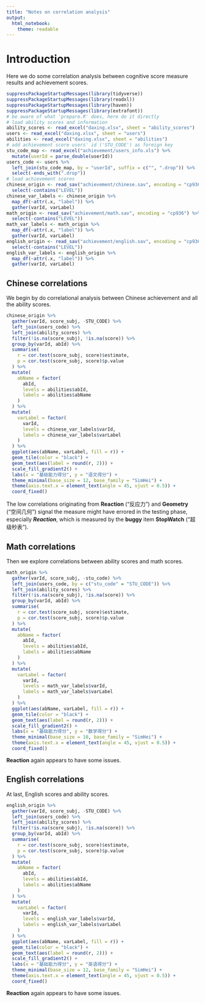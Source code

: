 ```yaml
---
title: "Notes on correlation analysis"
output:
  html_notebook:
    theme: readable
---
```


# Introduction

Here we do some correlation analysis between cognitive score measure results and achievement scores.

```r
suppressPackageStartupMessages(library(tidyverse))
suppressPackageStartupMessages(library(readxl))
suppressPackageStartupMessages(library(haven))
suppressPackageStartupMessages(library(extrafont))
# be aware of what 'prepare.R' does, here do it directly
# load ability scores and information
ability_scores <- read_excel("daxing.xlsx", sheet = "ability_scores")
users <- read_excel("daxing.xlsx", sheet = "users")
abilities <- read_excel("daxing.xlsx", sheet = "abilities")
# add achievement score users' id ('STU_CODE') as foreign key
stu_code_map <- read_excel("achievement/users_info.xls") %>% 
  mutate(userId = parse_double(userId))
users_code <- users %>% 
  left_join(stu_code_map, by = "userId", suffix = c("", ".drop")) %>% 
  select(-ends_with(".drop"))
# load achievement scores
chinese_origin <- read_sav("achievement/chinese.sav", encoding = "cp936") %>% 
  select(-contains("LEVEL"))
chinese_var_labels <- chinese_origin %>% 
  map_df(~attr(.x, "label")) %>% 
  gather(varId, varLabel)
math_origin <- read_sav("achievement/math.sav", encoding = "cp936") %>% 
  select(-contains("LEVEL"))
math_var_labels <- math_origin %>% 
  map_df(~attr(.x, "label")) %>% 
  gather(varId, varLabel)
english_origin <- read_sav("achievement/english.sav", encoding = "cp936") %>% 
  select(-contains("LEVEL"))
english_var_labels <- english_origin %>% 
  map_df(~attr(.x, "label")) %>% 
  gather(varId, varLabel)
```

## Chinese correlations

We begin by do correlational analysis between Chinese achievement and all the ability scores.

```r
chinese_origin %>%
  gather(varId, score_subj, -STU_CODE) %>% 
  left_join(users_code) %>% 
  left_join(ability_scores) %>% 
  filter(!is.na(score_subj), !is.na(score)) %>% 
  group_by(varId, abId) %>% 
  summarise(
    r = cor.test(score_subj, score)$estimate,
    p = cor.test(score_subj, score)$p.value
  ) %>% 
  mutate(
    abName = factor(
      abId, 
      levels = abilities$abId, 
      labels = abilities$abName
    )
  ) %>% 
  mutate(
    varLabel = factor(
      varId, 
      levels = chinese_var_labels$varId,
      labels = chinese_var_labels$varLabel
    )
  ) %>% 
  ggplot(aes(abName, varLabel, fill = r)) +
  geom_tile(color = "black") +
  geom_text(aes(label = round(r, 2))) +
  scale_fill_gradient2() +
  labs(x = "基础能力得分", y = "语文得分") +
  theme_minimal(base_size = 12, base_family = "SimHei") +
  theme(axis.text.x = element_text(angle = 45, vjust = 0.5)) +
  coord_fixed()
```

The low correlations originating from **Reaction** ("反应力") and **Geometry** ("空间几何") signal the measure might have errored in the testing phase, especially ***Reaction***, which is measured by the **buggy** item **StopWatch** ("超级秒表").

## Math correlations

Then we explore correlations between ability scores and math scores.

```r
math_origin %>%
  gather(varId, score_subj, -stu_code) %>% 
  left_join(users_code, by = c("stu_code" = "STU_CODE")) %>% 
  left_join(ability_scores) %>% 
  filter(!is.na(score_subj), !is.na(score)) %>% 
  group_by(varId, abId) %>% 
  summarise(
    r = cor.test(score_subj, score)$estimate,
    p = cor.test(score_subj, score)$p.value
  ) %>% 
  mutate(
    abName = factor(
      abId, 
      levels = abilities$abId, 
      labels = abilities$abName
    )
  ) %>% 
  mutate(
    varLabel = factor(
      varId, 
      levels = math_var_labels$varId,
      labels = math_var_labels$varLabel
    )
  ) %>% 
  ggplot(aes(abName, varLabel, fill = r)) +
  geom_tile(color = "black") +
  geom_text(aes(label = round(r, 2))) +
  scale_fill_gradient2() +
  labs(x = "基础能力得分", y = "数学得分") +
  theme_minimal(base_size = 10, base_family = "SimHei") +
  theme(axis.text.x = element_text(angle = 45, vjust = 0.5)) +
  coord_fixed()
```

**Reaction** again appears to have some issues.

## English correlations

At last, English scores and ability scores.

```r
english_origin %>%
  gather(varId, score_subj, -STU_CODE) %>% 
  left_join(users_code) %>% 
  left_join(ability_scores) %>% 
  filter(!is.na(score_subj), !is.na(score)) %>% 
  group_by(varId, abId) %>% 
  summarise(
    r = cor.test(score_subj, score)$estimate,
    p = cor.test(score_subj, score)$p.value
  ) %>% 
  mutate(
    abName = factor(
      abId, 
      levels = abilities$abId, 
      labels = abilities$abName
    )
  ) %>% 
  mutate(
    varLabel = factor(
      varId, 
      levels = english_var_labels$varId,
      labels = english_var_labels$varLabel
    )
  ) %>% 
  ggplot(aes(abName, varLabel, fill = r)) +
  geom_tile(color = "black") +
  geom_text(aes(label = round(r, 2))) +
  scale_fill_gradient2() +
  labs(x = "基础能力得分", y = "英语得分") +
  theme_minimal(base_size = 12, base_family = "SimHei") +
  theme(axis.text.x = element_text(angle = 45, vjust = 0.5)) +
  coord_fixed()
```

**Reaction** again appears to have some issues.
